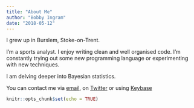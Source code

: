 ```yaml
---
title: "About Me"
author: "Bobby Ingram"
date: "2018-05-12"
---
```

I grew up in Burslem, Stoke-on-Trent.

I'm a sports analyst. I enjoy writing clean and well organised code. I'm 
constantly trying out some new programming language or experimenting with new 
techniques.

I am delving deeper into Bayesian statistics.

You can contact me via [email](mailto:mariosangiorgio@gmail.com), on [Twitter](https://twitter.com/mariosangiorgio) or using [Keybase](https://keybase.io/mariosangiorgio)

```r
knitr::opts_chunk$set(echo = TRUE)
```
